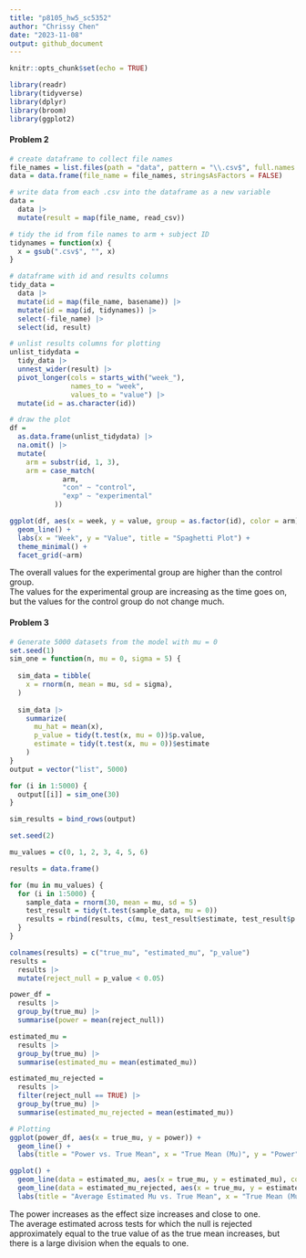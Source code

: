 ```yaml
---
title: "p8105_hw5_sc5352"
author: "Chrissy Chen"
date: "2023-11-08"
output: github_document
---
```


```r
knitr::opts_chunk$set(echo = TRUE)
```


```r
library(readr)
library(tidyverse)
library(dplyr)
library(broom)
library(ggplot2)
```

#### Problem 2

```r
# create dataframe to collect file names
file_names = list.files(path = "data", pattern = "\\.csv$", full.names = TRUE)
data = data.frame(file_name = file_names, stringsAsFactors = FALSE)

# write data from each .csv into the dataframe as a new variable
data = 
  data |>
  mutate(result = map(file_name, read_csv))

# tidy the id from file names to arm + subject ID
tidynames = function(x) {
  x = gsub(".csv$", "", x)
}

# dataframe with id and results columns
tidy_data = 
  data |>
  mutate(id = map(file_name, basename)) |>
  mutate(id = map(id, tidynames)) |>
  select(-file_name) |>
  select(id, result) 

# unlist results columns for plotting
unlist_tidydata = 
  tidy_data |>
  unnest_wider(result) |>
  pivot_longer(cols = starts_with("week_"), 
               names_to = "week",
               values_to = "value") |>
  mutate(id = as.character(id))

# draw the plot
df = 
  as.data.frame(unlist_tidydata) |>
  na.omit() |>
  mutate(
    arm = substr(id, 1, 3),
    arm = case_match(
             arm,
             "con" ~ "control",
             "exp" ~ "experimental"
           ))

ggplot(df, aes(x = week, y = value, group = as.factor(id), color = arm)) +
  geom_line() +
  labs(x = "Week", y = "Value", title = "Spaghetti Plot") +
  theme_minimal() +
  facet_grid(~arm)
```
The overall values for the experimental group are higher than the control group.  
The values for the experimental group are increasing as the time goes on, but the values for the control group do not change much.  

#### Problem 3

```r
# Generate 5000 datasets from the model with mu = 0
set.seed(1)
sim_one = function(n, mu = 0, sigma = 5) {
  
  sim_data = tibble(
    x = rnorm(n, mean = mu, sd = sigma),
  )
  
  sim_data |> 
    summarize(
      mu_hat = mean(x),
      p_value = tidy(t.test(x, mu = 0))$p.value,
      estimate = tidy(t.test(x, mu = 0))$estimate
    )
}
output = vector("list", 5000)

for (i in 1:5000) {
  output[[i]] = sim_one(30)
}

sim_results = bind_rows(output)
```

```r
set.seed(2)

mu_values = c(0, 1, 2, 3, 4, 5, 6)

results = data.frame()

for (mu in mu_values) {
  for (i in 1:5000) {
    sample_data = rnorm(30, mean = mu, sd = 5)
    test_result = tidy(t.test(sample_data, mu = 0))
    results = rbind(results, c(mu, test_result$estimate, test_result$p.value))
  }
}

colnames(results) = c("true_mu", "estimated_mu", "p_value")
results =
  results |>
  mutate(reject_null = p_value < 0.05)

power_df = 
  results |>
  group_by(true_mu) |>
  summarise(power = mean(reject_null))

estimated_mu = 
  results |>
  group_by(true_mu) |>
  summarise(estimated_mu = mean(estimated_mu))

estimated_mu_rejected = 
  results |>
  filter(reject_null == TRUE) |>
  group_by(true_mu) |>
  summarise(estimated_mu_rejected = mean(estimated_mu))

# Plotting
ggplot(power_df, aes(x = true_mu, y = power)) + 
  geom_line() +
  labs(title = "Power vs. True Mean", x = "True Mean (Mu)", y = "Power")

ggplot() + 
  geom_line(data = estimated_mu, aes(x = true_mu, y = estimated_mu), color = "blue") +
  geom_line(data = estimated_mu_rejected, aes(x = true_mu, y = estimated_mu_rejected), color = "red") +
  labs(title = "Average Estimated Mu vs. True Mean", x = "True Mean (Mu)", y = "Average Estimated Mu")
```
The power increases as the effect size increases and close to one.  
The average estimated \mu across tests for which the null is rejected approximately equal to the true value of \mu as the true mean increases, but there is a large division when the \mu equals to one.  
